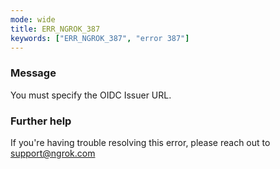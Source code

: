 ```yaml
---
mode: wide
title: ERR_NGROK_387
keywords: ["ERR_NGROK_387", "error 387"]
---
```



### Message

You must specify the OIDC Issuer URL.

<ErrorDetails />

### Further help

If you're having trouble resolving this error, please reach out to [support@ngrok.com](mailto:support@ngrok.com?subject=Help%20with%20ERR_NGROK_387)

